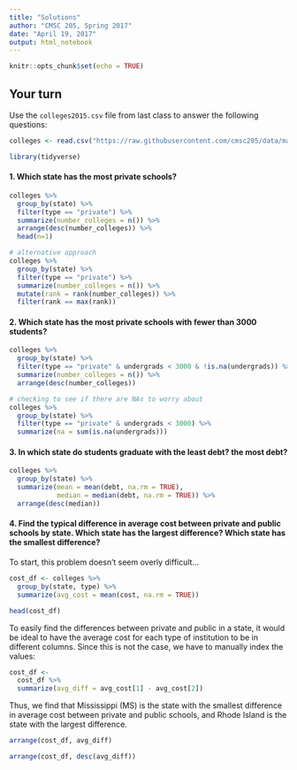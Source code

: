 ```yaml
---
title: "Solutions"
author: "CMSC 205, Spring 2017"
date: "April 19, 2017"
output: html_notebook
---
```


```r
knitr::opts_chunk$set(echo = TRUE)
```

## Your turn

Use the `colleges2015.csv` file from last class to answer the following questions:

```r
colleges <- read.csv("https://raw.githubusercontent.com/cmsc205/data/master/colleges2015.csv")

library(tidyverse)
```


#### 1. Which state has the most private schools?

```r
colleges %>%
  group_by(state) %>%
  filter(type == "private") %>%
  summarize(number_colleges = n()) %>%
  arrange(desc(number_colleges)) %>%
  head(n=1)

# alternative approach
colleges %>%
  group_by(state) %>%
  filter(type == "private") %>%
  summarize(number_colleges = n()) %>%
  mutate(rank = rank(number_colleges)) %>%
  filter(rank == max(rank))
```


#### 2. Which state has the most private schools with fewer than 3000 students?

```r
colleges %>%
  group_by(state) %>%
  filter(type == "private" & undergrads < 3000 & !is.na(undergrads)) %>%
  summarize(number_colleges = n()) %>%
  arrange(desc(number_colleges)) 

# checking to see if there are NAs to worry about
colleges %>%
  group_by(state) %>%
  filter(type == "private" & undergrads < 3000) %>%
  summarize(na = sum(is.na(undergrads)))
```


#### 3. In which state do students graduate with the least debt? the most debt?

```r
colleges %>%
  group_by(state) %>%
  summarize(mean = mean(debt, na.rm = TRUE),
            median = median(debt, na.rm = TRUE)) %>%
  arrange(desc(median))
```


#### 4. Find the typical difference in average cost between private and public schools by state. Which state has the largest difference? Which state has the smallest difference?

To start, this problem doesn't seem overly difficult...
```r
cost_df <- colleges %>%
  group_by(state, type) %>%
  summarize(avg_cost = mean(cost, na.rm = TRUE))

head(cost_df)
```

To easily find the differences between private and public in a state, it would be ideal to have the average cost for each type of institution to be in different columns. Since this is not the case, we have to manually index the values:

```r
cost_df <- 
  cost_df %>%
  summarize(avg_diff = avg_cost[1] - avg_cost[2])
```

Thus, we find that Mississippi (MS) is the state with the smallest difference in average cost between private and public schools, and Rhode Island is the state with the largest difference.

```r
arrange(cost_df, avg_diff)
```

```r
arrange(cost_df, desc(avg_diff))
```

